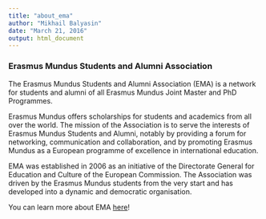 ```yaml
---
title: "about_ema"
author: "Mikhail Balyasin"
date: "March 21, 2016"
output: html_document
---
```


### Erasmus Mundus Students and Alumni Association

The Erasmus Mundus Students and Alumni Association (EMA) is a network for students and alumni of all Erasmus Mundus Joint Master and PhD Programmes.

Erasmus Mundus offers scholarships for students and academics from all over the world. The mission of the Association is to serve the interests of Erasmus Mundus Students and Alumni, notably by providing a forum for networking, communication and collaboration, and by promoting Erasmus Mundus as a European programme of excellence in international education.

EMA was established in 2006 as an  initiative of the Directorate General for Education and Culture of the European Commission. The Association was driven by the Erasmus Mundus students from the very start and has developed into a dynamic and democratic organisation.

You can learn more about EMA [here](http://em-a.eu/)!
